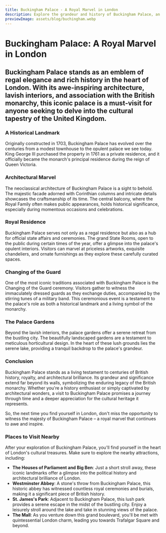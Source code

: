 ```yaml
---
title: Buckingham Palace - A Royal Marvel in London
description: Explore the grandeur and history of Buckingham Palace, an iconic symbol of British royalty located in the heart of London.
previewImage: assets/blog/buchingham.webp
---
```


# Buckingham Palace: A Royal Marvel in London

## Buckingham Palace stands as an emblem of regal elegance and rich history in the heart of London. With its awe-inspiring architecture, lavish interiors, and association with the British monarchy, this iconic palace is a must-visit for anyone seeking to delve into the cultural tapestry of the United Kingdom.

<Date date="Sunday 13 August 2023"/>
<ArticleHero src="assets/blog/buchingham.webp" alt="Buckingham palace"/>

### A Historical Landmark

Originally constructed in 1703, Buckingham Palace has evolved over the centuries from a modest townhouse to the opulent palace we see today. King George III purchased the property in 1761 as a private residence, and it officially became the monarch's principal residence during the reign of Queen Victoria.

### Architectural Marvel

The neoclassical architecture of Buckingham Palace is a sight to behold. The majestic facade adorned with Corinthian columns and intricate details showcases the craftsmanship of its time. The central balcony, where the Royal Family often makes public appearances, holds historical significance, especially during momentous occasions and celebrations.

### Royal Residence

Buckingham Palace serves not only as a regal residence but also as a hub for official state affairs and ceremonies. The grand State Rooms, open to the public during certain times of the year, offer a glimpse into the palace's opulent interiors. Visitors can marvel at priceless artworks, exquisite chandeliers, and ornate furnishings as they explore these carefully curated spaces.

### Changing of the Guard

One of the most iconic traditions associated with Buckingham Palace is the Changing of the Guard ceremony. Visitors gather to witness the immaculately dressed guards as they exchange duties, accompanied by the stirring tunes of a military band. This ceremonious event is a testament to the palace's role as both a historical landmark and a living symbol of the monarchy.

### The Palace Gardens

Beyond the lavish interiors, the palace gardens offer a serene retreat from the bustling city. The beautifully landscaped gardens are a testament to meticulous horticultural design. In the heart of these lush grounds lies the serene lake, providing a tranquil backdrop to the palace's grandeur.

### Conclusion

Buckingham Palace stands as a living testament to centuries of British history, royalty, and architectural brilliance. Its grandeur and significance extend far beyond its walls, symbolizing the enduring legacy of the British monarchy. Whether you're a history enthusiast or simply captivated by architectural wonders, a visit to Buckingham Palace promises a journey through time and a deeper appreciation for the cultural heritage it represents.

So, the next time you find yourself in London, don't miss the opportunity to witness the majesty of Buckingham Palace – a royal marvel that continues to awe and inspire.

### Places to Visit Nearby

After your exploration of Buckingham Palace, you'll find yourself in the heart of London's cultural treasures. Make sure to explore the nearby attractions, including:

- **The Houses of Parliament and Big Ben**: Just a short stroll away, these iconic landmarks offer a glimpse into the political history and architectural brilliance of London.
- **Westminster Abbey**: A stone's throw from Buckingham Palace, this historic abbey has witnessed countless royal ceremonies and burials, making it a significant piece of British history.
- **St. James's Park**: Adjacent to Buckingham Palace, this lush park provides a serene escape in the midst of the bustling city. Enjoy a leisurely stroll around the lake and take in stunning views of the palace.
- **The Mall**: As you venture down this grand boulevard, you'll be met with quintessential London charm, leading you towards Trafalgar Square and beyond.